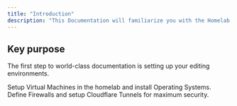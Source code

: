 ```yaml
---
title: "Introduction"
description: "This Documentation will familiarize you with the Homelab. This setup runs on Proxmox Virtual Environment (VE) v8.3, a powerful open-source platform for virtualization and containerization."
---
```


## Key purpose

The first step to world-class documentation is setting up your editing environments.

<CardGroup cols="2">
  <Card title="VM Configuration" icon="server" color="lightblue" href="https://mintlify.com/docs/quickstart">
    Setup Virtual Machines in the homelab and install Operating Systems.
  </Card>
  <Card title="Network Configuration" icon="network-wired" href="https://mintlify.com/docs/development">
    Define Firewalls and setup Cloudflare Tunnels for maximum security.
  </Card>
</CardGroup>